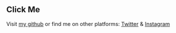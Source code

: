 ## Click Me

Visit [my github](https://github.com/madiajijah11) or find me on other platforms: [Twitter](https://twitter.com/Rappwalk) & [Instagram](https://instagram.com/dian.rhmdni)
